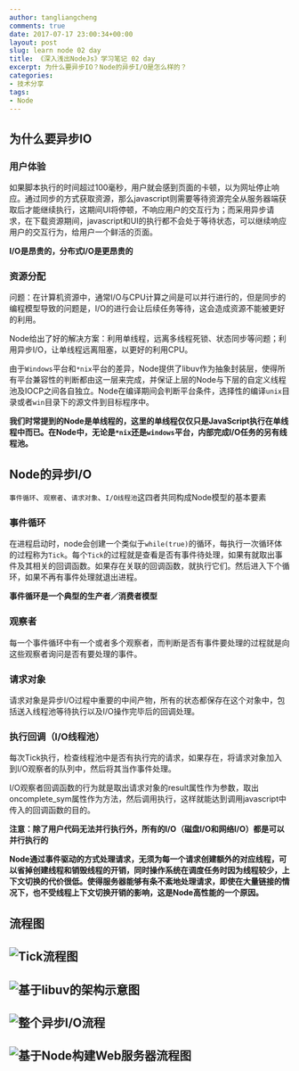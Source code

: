 ```yaml
---
author: tangliangcheng
comments: true
date: 2017-07-17 23:00:34+00:00
layout: post
slug: learn node 02 day
title: 《深入浅出NodeJs》学习笔记 02 day
excerpt: 为什么要异步IO？Node的异步I/O是怎么样的？
categories:
- 技术分享
tags:
- Node
---
```


## 为什么要异步IO

### 用户体验
如果脚本执行的时间超过100毫秒，用户就会感到页面的卡顿，以为网址停止响应。通过同步的方式获取资源，那么javascript则需要等待资源完全从服务器端获取后才能继续执行，这期间UI将停顿，不响应用户的交互行为；而采用异步请求，在下载资源期间，javascript和UI的执行都不会处于等待状态，可以继续响应用户的交互行为，给用户一个鲜活的页面。

**I/O是昂贵的，分布式I/O是更昂贵的**

### 资源分配

问题：在计算机资源中，通常I/O与CPU计算之间是可以并行进行的，但是同步的编程模型导致的问题是，I/O的进行会让后续任务等待，这会造成资源不能被更好的利用。

Node给出了好的解决方案：利用单线程，远离多线程死锁、状态同步等问题；利用异步I/O，让单线程远离阻塞，以更好的利用CPU。

由于`Windows`平台和`*nix`平台的差异，Node提供了libuv作为抽象封装层，使得所有平台兼容性的判断都由这一层来完成，并保证上层的Node与下层的自定义线程池及IOCP之间各自独立。Node在编译期间会判断平台条件，选择性的编译`unix`目录或者`win`目录下的源文件到目标程序中。

**我们时常提到的Node是单线程的，这里的单线程仅仅只是JavaScript执行在单线程中而已。在Node中，无论是`*nix`还是`windows`平台，内部完成I/O任务的另有线程池。**

## Node的异步I/O

`事件循环`、`观察者`、`请求对象`、`I/O线程池`这四者共同构成Node模型的基本要素

### 事件循环

在进程启动时，node会创建一个类似于`while(true)`的循环，每执行一次循环体的过程称为`Tick`。每个`Tick`的过程就是查看是否有事件待处理，如果有就取出事件及其相关的回调函数。如果存在关联的回调函数，就执行它们。然后进入下个循环，如果不再有事件处理就退出进程。

**事件循环是一个典型的生产者／消费者模型**

### 观察者

每一个事件循环中有一个或者多个观察者，而判断是否有事件要处理的过程就是向这些观察者询问是否有要处理的事件。

### 请求对象

请求对象是异步I/O过程中重要的中间产物，所有的状态都保存在这个对象中，包括送入线程池等待执行以及I/O操作完毕后的回调处理。

### 执行回调（I/O线程池）

每次Tick执行，检查线程池中是否有执行完的请求，如果存在，将请求对象加入到I/O观察者的队列中，然后将其当作事件处理。

I/O观察者回调函数的行为就是取出请求对象的result属性作为参数，取出oncomplete_sym属性作为方法，然后调用执行，这样就能达到调用javascript中传入的回调函数的目的。

**注意：除了用户代码无法并行执行外，所有的I/O（磁盘I/O和网络I/O）都是可以并行执行的**

**Node通过事件驱动的方式处理请求，无须为每一个请求创建额外的对应线程，可以省掉创建线程和销毁线程的开销，同时操作系统在调度任务时因为线程较少，上下文切换的代价很低。使得服务器能够有条不紊地处理请求，即使在大量链接的情况下，也不受线程上下文切换开销的影响，这是Node高性能的一个原因。**

## 流程图

![Tick流程图](https://github.com/peakcool/learn-nodejs-notes/blob/master/%E6%B5%81%E7%A8%8B%E5%9B%BE/Tick%E6%B5%81%E7%A8%8B%E5%9B%BE.png?raw=true)
---

![基于libuv的架构示意图](https://github.com/peakcool/learn-nodejs-notes/blob/master/%E6%B5%81%E7%A8%8B%E5%9B%BE/%E5%9F%BA%E4%BA%8Elibuv%E7%9A%84%E6%9E%B6%E6%9E%84%E7%A4%BA%E6%84%8F%E5%9B%BE.png?raw=true)
---

![整个异步I/O流程](https://github.com/peakcool/learn-nodejs-notes/blob/master/%E6%B5%81%E7%A8%8B%E5%9B%BE/%E6%95%B4%E4%B8%AA%E5%BC%82%E6%AD%A5I:O%E6%B5%81%E7%A8%8B.png?raw=true)
---

![基于Node构建Web服务器流程图](https://github.com/peakcool/learn-nodejs-notes/blob/master/%E6%B5%81%E7%A8%8B%E5%9B%BE/%E5%9F%BA%E4%BA%8ENode%E6%9E%84%E5%BB%BAWeb%E6%9C%8D%E5%8A%A1%E5%99%A8%E7%9A%84%E6%B5%81%E7%A8%8B%E5%9B%BE.png?raw=true)
---
